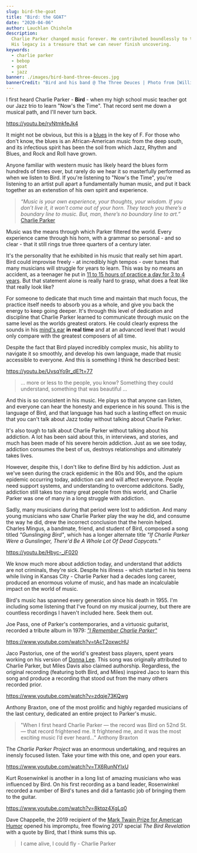 ```yaml
---
slug: bird-the-goat
title: "Bird: the GOAT"
date: "2020-04-06"
author: Lauchlan Chisholm
description:
  Charlie Parker changed music forever. He contributed boundlessly to the bebop language, and Jazz as a whole.
  His legacy is a treasure that we can never finish uncovering.
keywords:
  - charlie parker
  - bebop
  - goat
  - jazz
banner: ./images/bird-band-three-deuces.jpg
bannerCredit: "Bird and his band @ The Three Deuces | Photo from [William P. Gottlieb Collection](https://www.loc.gov/item/gottlieb.06851/)"
---
```


I first heard Charlie Parker - **Bird** - when my high school music teacher got our Jazz trio to learn "Now's the Time". That record sent me down a musical path, and I'll never turn back.

https://youtu.be/ryNtmkfeJk4

It might not be obvious, but this is a [blues](https://en.wikipedia.org/wiki/Blues) in the key of F. For those who don't know, the blues is an African-American music from the deep south, and its infectious spirit has been the soil from which Jazz, Rhythm and Blues, and Rock and Roll have grown.

Anyone familiar with western music has likely heard the blues form hundreds of times over, but rarely do we hear it so masterfully performed as when we listen to Bird. If you're listening to "Now's the Time", you're listening to an artist pull apart a fundamentally human music, and put it back together as an extenstion of his own spirit and experience.

> _“Music is your own experience, your thoughts, your wisdom. If you don’t live it, it won’t come out of your horn. They teach you there’s a boundary line to music. But, man, there’s no boundary line to art.”_ [Charlie Parker](https://www.goodreads.com/author/quotes/265264.Charlie_Parker)

Music was the means through which Parker filtered the world. Every experience came through his horn, with a grammar so personal - and so clear - that it still rings true three quarters of a century later.

It's the personality that he exhibited in his music that really set him apart. Bird could improvise freely - at incredibly high tempos - over tunes that many musicians will struggle for years to learn. This was by no means an accident, as a teenager he put in [11 to 15 hours of practice a day for 3 to 4 years](https://bobreynoldsmusic.com/paul-desmond-charlie-parker/). But that statement alone is really hard to grasp, what does a feat like that really look like?

For someone to dedicate that much time and maintain that much focus, the practice itself needs to absorb you as a whole, and give you back the energy to keep going deeper. It's through this level of dedication and discipline that Charlie Parker learned to communicate through music on the same level as the worlds greatest orators. He could clearly express the sounds in his [mind's ear](https://en.wikipedia.org/wiki/Auditory_imagery) **in real time** and at an advanced level that I would only compare with the greatest composers of all time.

Despite the fact that Bird played incredibly complex music, his ability to navigate it so smoothly, and develop his own language, made that music accessible to everyone. And this is something I think he described best:

https://youtu.be/UvsqYo9r_dE?t=77

> ... more or less to the people, you know? Something they could understand, something that was beautiful ...

And this is so consistent in his music. He plays so that anyone can listen, and everyone can hear the honesty and experience in his sound. This is the language of Bird, and that language has had such a lasting effect on music that you can't talk about Jazz today without talking about Charlie Parker.

It's also tough to talk about Charlie Parker without talking about his addiction. A lot has been said about this, in interviews, and stories, and much has been made of his severe heroin addiction. Just as we see today, addiction consumes the best of us, destroys relationships and ultimately takes lives.

However, despite this, I don't like to define Bird by his addiction. Just as we've seen during the crack epidemic in the 80s and 90s, and the opium epidemic occurring today, addiction can and will affect everyone. People need support systems, and understanding to overcome addicitons. Sadly, addiction still takes too many great people from this world, and Charlie Parker was one of many in a long struggle with addiction.

Sadly, many musicians during that period were lost to addiction. And many young musicians who saw Charlie Parker play the way he did, and consume the way he did, drew the incorrect conclusion that the heroin helped. Charles Mingus, a bandmate, friend, and student of Bird, composed a song titled _"Gunslinging Bird"_, which has a longer alternate title _"If Charlie Parker Were a Gunslinger, There'd Be A Whole Lot Of Dead Copycats."_

https://youtu.be/Hbyc-_iF020

We know much more about addiction today, and understand that addicts are not criminals, they're sick. Despite his illness - which started in his teens while living in Kansas City - Charlie Parker had a decades long career, produced an enormous volume of music, and has made an incalculable impact on the world of music. 

Bird's music has spanned every generation since his death in 1955. I'm including some listening that I've found on my musical journey, but there are countless recordings I haven't included here. Seek them out.

Joe Pass, one of Parker's contemporaries, and a virtuosic guitarist, recorded a tribute album in 1979: [_"I Remember Charlie Parker"_](https://en.wikipedia.org/wiki/I_Remember_Charlie_Parker)

https://www.youtube.com/watch?v=tAcT2oxwcHU

Jaco Pastorius, one of the world's greatest bass players, spent years working on his version of [Donna Lee](https://en.wikipedia.org/wiki/Donna_Lee). This song was originally attributed to Charlie Parker, but Miles Davis also claimed authorship. Regardless, the original recording (featuring both Bird, and Miles) inspired Jaco to learn this song and produce a recording that stood out from the many others recorded prior.

https://www.youtube.com/watch?v=zdqje73KQwg

Anthony Braxton, one of the most prolific and highly regarded musicians of the last century, dedicated an entire project to Parker's music. 

> "When I first heard Charlie Parker — the record was Bird on 52nd St. — that record frightened me. It frightened me, and it was the most exciting music I’d ever heard…" Anthony Braxton

The _Charlie Parker Project_ was an enormous undertaking, and requires an inensly focused listen. Take your time with this one, and open your ears.

https://www.youtube.com/watch?v=TX6RunNYIxU

Kurt Rosenwinkel is another in a long list of amazing musicians who was influenced by Bird. On his first recording as a band leader, Rosenwinkel recorded a number of Bird's tunes and did a fantastic job of bringing them to the guitar.

https://www.youtube.com/watch?v=8ktqz4XgLq0

Dave Chappelle, the 2019 recipient of the [Mark Twain Prize for American Humor](https://en.wikipedia.org/wiki/Mark_Twain_Prize_for_American_Humor) opened his impromptu, free flowing 2017 special _The Bird Revelation_ with a quote by Bird, that I think sums this up.

> I came alive, I could fly - Charlie Parker
